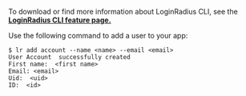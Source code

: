 To download or find more information about LoginRadius CLI, see the **<a href="https://www.loginradius.com/open-source/cli/" target="_blank">LoginRadius CLI feature page.</a>**

Use the following command to add a user to your app:

```shell
$ lr add account --name <name> --email <email>
User Account  successfully created
First name:  <first name>
Email: <email>
Uid:  <uid>
ID:  <id>
```
